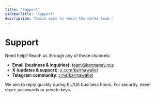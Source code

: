 ```yaml
---
title: "Support"
sidebarTitle: "Support"
description: "Quick ways to reach the Karma team."
---
```


# Support

Need help? Reach us through any of these channels:

- **Email (business & inquiries)**: team@karmapay.xyz
- **X (updates & support)**: [x.com/karmawallet](https://x.com/karmawallet)
- **Telegram community**: [t.me/karmawallet](https://t.me/karmawallet)

We aim to reply quickly during EU/US business hours. For security, never share passwords or private keys.



